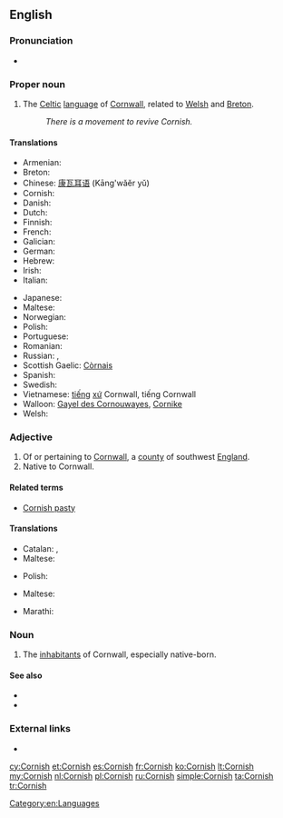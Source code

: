 ==English==

===Pronunciation===
* {{IPA|/ˈkɔːɹnɪʃ/|lang=en}}

===Proper noun===
{{wikipedia}}
{{en-proper noun}}

# The [[Celtic]] [[language]] of [[Cornwall]], related to [[Welsh]] and [[Breton]].
#: ''There is a movement to revive Cornish.''

====Translations====
{{trans-top|Language}}
* Armenian: {{t-|hy|կոռներեն|tr=koṙneren}}
* Breton: {{t|br|kerneveureg|xs=Breton}}
* Chinese: [[康瓦耳语]] (Kāng'wǎěr yǔ)
* Cornish: {{t+|kw|Kernewek|xs=Cornish}}
* Danish: {{t|da|kornisk}}
* Dutch: {{t+|nl|Cornisch}}
* Finnish: {{t-|fi|korni}}
* French: {{t|fr|cornique|m}}
* Galician: {{t+|gl|córnico|xs=Galician}}
* German: {{t+|de|Kornisch|n}}
* Hebrew: {{t|he|קורנית}}
* Irish: {{t-|ga|Coirnis|xs=Irish}}
* Italian: {{t|it|cornovagliese}}
{{trans-mid}}
* Japanese: {{t+|ja|コーンウォール語|tr=kōnwōru go}}
* Maltese: {{t|mt|Korniku|m}}
* Norwegian: {{t|no|kornisk}}
* Polish: {{t-|pl|kornwalijski|m}}
* Portuguese: {{t+|pt|córnico}}
* Romanian: {{t-|ro|cornică}}
* Russian: {{t|ru|корнуэльский|tr=kornuél’skij}}, {{t|ru|корнский}}
* Scottish Gaelic: [[Còrnais]]
* Spanish: {{t+|es|córnico}}
* Swedish: {{t+|sv|korniska}}
* Vietnamese: [[tiếng]] [[xứ]] Cornwall, tiếng Cornwall
* Walloon: [[Gayel des Cornouwayes]], [[Cornike]]
* Welsh: {{t|cy|Cernyweg|xs=Welsh}}
{{trans-bottom}}

===Adjective===
{{en-adj|-}}

# Of or pertaining to [[Cornwall]], a [[county]] of southwest [[England]].
# Native to Cornwall.

====Related terms====
* [[Cornish pasty]]

====Translations====
{{trans-top|of Cornwall}}
* Catalan: {{t|ca|còrnic|m}}, {{t|ca|cornuallès|m}}
* Maltese: {{t|mt|korniku}}
{{trans-mid}}
* Polish: {{t-|pl|kornwalijski|m}}
{{trans-bottom}}

{{trans-top|native to Cornwall}}
* Maltese: {{t|mt|korniku}}
{{trans-mid}}
* Marathi: {{t|mr|कॉर्निश|tr=kǒrniśa|sc=Deva}}
{{trans-bottom}}

===Noun===
{{en-plural noun}}

# {{context|collectively}} The [[inhabitant]]s of Cornwall, especially native-born.

====See also====
{{interwiktionary|code=kw}}
* {{websters-online}}
* {{langcat}}

===External links===
* {{ISO 639|link=Ethnologue|1code=kw|code=cor}}

[[Category:en:Languages]]

[[cy:Cornish]]
[[et:Cornish]]
[[es:Cornish]]
[[fr:Cornish]]
[[ko:Cornish]]
[[lt:Cornish]]
[[my:Cornish]]
[[nl:Cornish]]
[[pl:Cornish]]
[[ru:Cornish]]
[[simple:Cornish]]
[[ta:Cornish]]
[[tr:Cornish]]